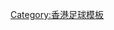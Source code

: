 {{Navbox
| name  = 香港超級聯賽
| title = [[香港超級聯賽]]
| listclass = hlist

| group1 = 賽季
| list1 = 
* [[2014–15年香港超級聯賽|2014–15]]
* [[2015–16年香港超級聯賽|2015–16]]
* [[2016–17年香港超級聯賽|2016–17]]
* [[2017–18年香港超級聯賽|2017–18]]
* [[2018–19年香港超級聯賽|2018–19]]
* [[2019–20年香港超級聯賽|2019–20]]
* [[2020–21年香港超級聯賽|2020–21]]
* [[2021–22年香港超級聯賽|2021–22]]
* [[2022–23年香港超級聯賽|2022–23]]
| group2 = 參賽球會
| list2 = {{Navbox subgroup
|-
|group1 = [[2021–22年香港超級聯賽|2021–22]]
|list1  = <!--
 按球隊英文名稱排列（如需更改排列方式，請在此列明排列方式），請確定新賽季球隊才更新本項目
-->
* [[香港流浪足球會|標準流浪]]
* [[東方足球隊|東方龍獅]]
* [[香港足球會|港會]]
* [[香港U23足球隊|香港U23]]
* [[傑志體育會|傑志]]
* [[南區足球會|冠忠南區]]
* [[理文足球會|理文]]
* [[晉峰足球會|晉峰]]
|group2 = 前參賽球會
|list2 = <!--
 按球隊退出聯賽時間排列（如需更改排列方式，請在此列明排列方式），請確定新賽季球隊才更新本項目
-->
* [[夢想駿其足球會|夢想駿其]]
* [[黃大仙區康樂體育會足球隊|黃大仙]]
* [[南華足球隊|南華]]
* [[凱景體育會|凱景]]
* [[景峰足球隊|夢想FC]]
* [[富力R&F]]
* [[元朗足球會|佳聯元朗]]
* [[大埔足球會|和富大埔]]
* [[愉園體育會|愉園]]
* [[天水圍飛馬足球會|天水圍飛馬]]
<!--請確定新賽季球隊才更新本項目-->
|-	
}}
|-
| group3 = 盃賽
| list3 =  {{Navbox subgroup
|-
|group1 = 本地盃賽
<!-- 按盃賽決賽日期排列（如需更改排列方式，請在此列明排列方式）-->
|list1 = 
* [[香港菁英盃|菁英盃]]
* [[香港足總盃|足總盃]]
|-
| group2 = 亞洲盃賽
| list2 = <!--
 按盃賽重要性排列（如需更改排列方式，請在此列明排列方式）
-->
* [[亞洲聯賽冠軍盃]]
* [[亞洲足協盃]]
|-
| group3 = 已取消盃賽
| list3 =  <!-- 按取消日期排列（如需更改排列方式，請在此列明排列方式）-->
* [[香港聯賽盃|聯賽盃]]
* [[香港超級聯賽季後附加賽|季後附加賽]]
* [[社區盃]]
* [[香港高級組銀牌|高級組銀牌]]
}}
|-
| group4 = 統計
| list4 =  
* [[香港足球頂級聯賽冠軍列表|歷屆冠軍]]
* [[香港超級聯賽紀錄及統計|紀錄及統計]]
* [[香港足球頂級聯賽主客制|聯賽主客制]]
* [[香港超級聯賽非本地球員列表|非本地球員列表]]
* [[香港超級聯賽帽子戲法列表|帽子戲法列表]]

| group5 = 相關模板
| list5 =
{{香港頂級足球聯賽賽季}}
{{香港頂級聯賽場地}}
{{港超三甲球會}}
{{香港社區盃}}
{{香港高級組銀牌}}
{{香港菁英盃}}
{{香港足總盃}}
{{港超神射手}}

|-
| below = <small> 參見：[[Template:香港頂級聯賽場地|球會主場列表模板]] ''' . ''' [[Template:香港甲組聯賽|香港甲組聯賽模板]] ''' . ''' [[Template:香港乙組聯賽|香港乙組聯賽模板]] ''' . ''' [[Template:香港丙組聯賽|香港丙組聯賽模板]] 
</small>
|tracking = <includeonly>no</includeonly>
}}<noinclude>
[[Category:香港足球模板]]
</noinclude>